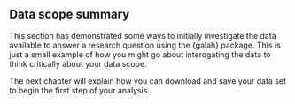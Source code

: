 ## Data scope summary

This section has demonstrated some ways to initially investigate the data
available to answer a research question using the {galah} package. This is just
a small example of how you might go about interogating the data to think
critically about your data scope.

The next chapter will explain how you can download and save your data set to
begin the first step of your analysis.